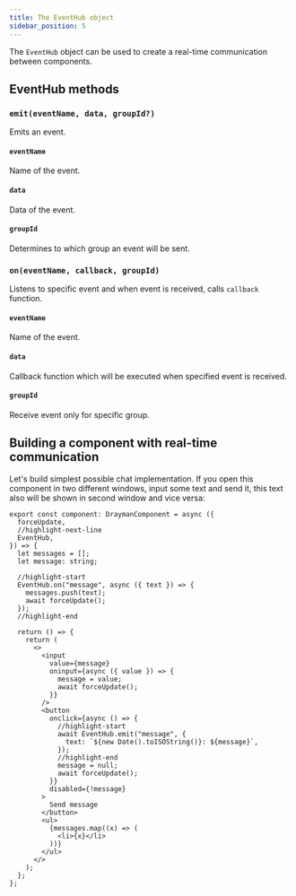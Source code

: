 ```yaml
---
title: The EventHub object
sidebar_position: 5
---
```


The `EventHub` object can be used to create a real-time communication between components.

## EventHub methods

### `emit(eventName, data, groupId?)`

Emits an event.

#### `eventName`

Name of the event.

#### `data`

Data of the event.

#### `groupId`

Determines to which group an event will be sent.

### `on(eventName, callback, groupId)`

Listens to specific event and when event is received, calls `callback` function.

#### `eventName`

Name of the event.

#### `data`

Callback function which will be executed when specified event is received.

#### `groupId`

Receive event only for specific group.

####

## Building a component with real-time communication

Let's build simplest possible chat implementation. If you open this component in two different windows, input some text and send it, this text also will be shown in second window and vice versa:

```tsx title="src/components/home.tsx"
export const component: DraymanComponent = async ({
  forceUpdate,
  //highlight-next-line
  EventHub,
}) => {
  let messages = [];
  let message: string;

  //highlight-start
  EventHub.on("message", async ({ text }) => {
    messages.push(text);
    await forceUpdate();
  });
  //highlight-end

  return () => {
    return (
      <>
        <input
          value={message}
          oninput={async ({ value }) => {
            message = value;
            await forceUpdate();
          }}
        />
        <button
          onclick={async () => {
            //highlight-start
            await EventHub.emit("message", {
              text: `${new Date().toISOString()}: ${message}`,
            });
            //highlight-end
            message = null;
            await forceUpdate();
          }}
          disabled={!message}
        >
          Send message
        </button>
        <ul>
          {messages.map((x) => (
            <li>{x}</li>
          ))}
        </ul>
      </>
    );
  };
};
```
